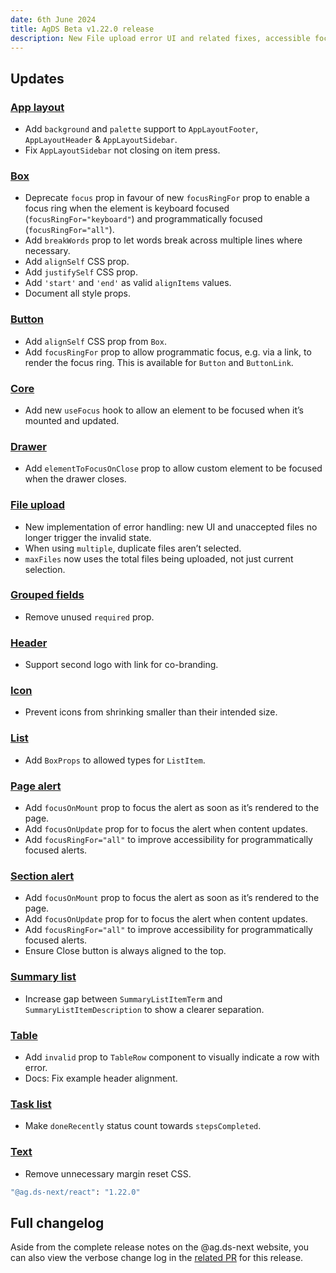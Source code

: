 ```yaml
---
date: 6th June 2024
title: AgDS Beta v1.22.0 release
description: New File upload error UI and related fixes, accessible focus management support for various components, App layout theming, co-branded Header, plus various bug fixes and improvements.
---
```


## Updates

### [App layout](/components/app-layout)

- Add `background` and `palette` support to `AppLayoutFooter`, `AppLayoutHeader` & `AppLayoutSidebar`.
- Fix `AppLayoutSidebar` not closing on item press.

### [Box](/components/box)

- Deprecate `focus` prop in favour of new `focusRingFor` prop to enable a focus ring when the element is keyboard focused (`focusRingFor="keyboard"`) and programmatically focused (`focusRingFor="all"`).
- Add `breakWords` prop to let words break across multiple lines where necessary.
- Add `alignSelf` CSS prop.
- Add `justifySelf` CSS prop.
- Add `'start'` and `'end'` as valid `alignItems` values.
- Document all style props.

### [Button](/components/button)

- Add `alignSelf` CSS prop from `Box`.
- Add `focusRingFor` prop to allow programmatic focus, e.g. via a link, to render the focus ring. This is available for `Button` and `ButtonLink`.

### [Core](/components/core)

- Add new `useFocus` hook to allow an element to be focused when it’s mounted and updated.

### [Drawer](/components/drawer)

- Add `elementToFocusOnClose` prop to allow custom element to be focused when the drawer closes.

### [File upload](/components/file-upload)

- New implementation of error handling: new UI and unaccepted files no longer trigger the invalid state.
- When using `multiple`, duplicate files aren’t selected.
- `maxFiles` now uses the total files being uploaded, not just current selection.

### [Grouped fields](/components/grouped-fields)

- Remove unused `required` prop.

### [Header](/components/header)

- Support second logo with link for co-branding.

### [Icon](/components/icon)

- Prevent icons from shrinking smaller than their intended size.

### [List](/components/list)

- Add `BoxProps` to allowed types for `ListItem`.

### [Page alert](/components/page-alert)

- Add `focusOnMount` prop to focus the alert as soon as it’s rendered to the page.
- Add `focusOnUpdate` prop for to focus the alert when content updates.
- Add `focusRingFor="all"` to improve accessibility for programmatically focused alerts.

### [Section alert](/components/section-alert)

- Add `focusOnMount` prop to focus the alert as soon as it’s rendered to the page.
- Add `focusOnUpdate` prop for to focus the alert when content updates.
- Add `focusRingFor="all"` to improve accessibility for programmatically focused alerts.
- Ensure Close button is always aligned to the top.

### [Summary list](/components/summary-list)

- Increase gap between `SummaryListItemTerm` and `SummaryListItemDescription` to show a clearer separation.

### [Table](/components/table)

- Add `invalid` prop to `TableRow` component to visually indicate a row with error.
- Docs: Fix example header alignment.

### [Task list](/components/task-list)

- Make `doneRecently` status count towards `stepsCompleted`.

### [Text](/components/text)

- Remove unnecessary margin reset CSS.

```sh
"@ag.ds-next/react": "1.22.0"
```

## Full changelog

Aside from the complete release notes on the @ag.ds-next website, you can also view the verbose change log in the [related PR](https://github.com/agriculturegovau/agds-next/pull/1668) for this release.
